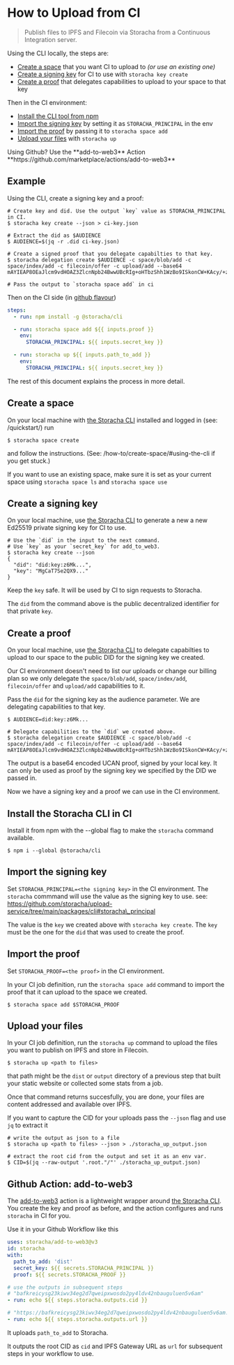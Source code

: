 
# How to Upload from CI

> Publish files to IPFS and Filecoin via Storacha from a Continuous Integration server.

Using the CLI locally, the steps are:

- [Create a space](#create-a-space) that you want CI to upload to _(or use an existing one)_
- [Create a signing key](#create-a-signing-key) for CI to use with `storacha key create`
- [Create a proof](#create-a-proof) that delegates capabilities to upload to your space to that key

Then in the CI environment:

- [Install the CLI tool from npm](#install-the-storacha-cli-in-ci)
- [Import the signing key](#import-the-signing-key) by setting it as `STORACHA_PRINCIPAL` in the env
- [Import the proof](#import-the-proof) by passing it to `storacha space add`
- [Upload your files](#upload-your-files) with `storacha up`

<Callout type='info'>
  Using Github? Use the **add-to-web3** Action **https://github.com/marketplace/actions/add-to-web3**
</Callout>

## Example

Using the CLI, create a signing key and a proof:

```shell
# Create key and did. Use the output `key` value as STORACHA_PRINCIPAL in CI.
$ storacha key create --json > ci-key.json

# Extract the did as $AUDIENCE
$ AUDIENCE=$(jq -r .did ci-key.json)

# Create a signed proof that you delegate capabilties to that key. 
$ storacha delegation create $AUDIENCE -c space/blob/add -c space/index/add -c filecoin/offer -c upload/add --base64
mAYIEAP8OEaJlcm9vdHOAZ3ZlcnNpb24BwwUBcRIg+oHTbzShh1WzBo9ISkonCW+KAcy/+zW8Zb...

# Pass the output to `storacha space add` in ci
```

Then on the CI side (in [github flavour](https://github.com/storacha/add-to-web3/blob/abc09576bd0f06e881b250012cc94c535b2d577f/action.yml#L42-L54))

```yaml
steps:
  - run: npm install -g @storacha/cli

  - run: storacha space add ${{ inputs.proof }}
    env:
      STORACHA_PRINCIPAL: ${{ inputs.secret_key }}

  - run: storacha up ${{ inputs.path_to_add }}
    env:
      STORACHA_PRINCIPAL: ${{ inputs.secret_key }}
```

The rest of this document explains the process in more detail.

## Create a space

On your local machine with [the Storacha CLI][] installed and logged in (see: /quickstart/) run

```shell
$ storacha space create
```

and follow the instructions. (See: /how-to/create-space/#using-the-cli if you get stuck.)

If you want to use an existing space, make sure it is set as your current space using `storacha space ls` and `storacha space use`

## Create a signing key

On your local machine, use [the Storacha CLI][] to generate a new a new Ed25519 private signing key for CI to use.

```shell
# Use the `did` in the input to the next command. 
# Use `key` as your `secret_key` for add_to_web3.
$ storacha key create --json
{
  "did": "did:key:z6Mk...",
  "key": "MgCaT7Se2QX9..."
}
```

Keep the `key` safe. It will be used by CI to sign requests to Storacha.

The `did` from the command above is the public decentralized identifier for that private `key`.

## Create a proof

On your local machine, use [the Storacha CLI][] to delegate capabilties to upload to our space to the public DID for the signing key we created.

Our CI environment doesn't need to list our uploads or change our billing plan so we only delegate the `space/blob/add`, `space/index/add`, `filecoin/offer` and `upload/add` capabilities to it.

Pass the `did` for the signing key as the audience parameter. We are delegating capabilities to that key.

```shell
$ AUDIENCE=did:key:z6Mk...

# Delegate capabilities to the `did` we created above.
$ storacha delegation create $AUDIENCE -c space/blob/add -c space/index/add -c filecoin/offer -c upload/add --base64
mAYIEAP8OEaJlcm9vdHOAZ3ZlcnNpb24BwwUBcRIg+oHTbzShh1WzBo9ISkonCW+KAcy/+zW8Zb...
```

The output is a base64 encoded UCAN proof, signed by your local key. It can only be used as proof by the signing key we specified by the DID we passed in.

Now we have a signing key and a proof we can use in the CI environment.

## Install the Storacha CLI in CI

Install it from npm with the --global flag to make the `storacha` command available.

```shell
$ npm i --global @storacha/cli
```

## Import the signing key

Set `STORACHA_PRINCIPAL=<the signing key>` in the CI environment. The `storacha` commmand will use the value as the signing key to use. see: https://github.com/storacha/upload-service/tree/main/packages/cli#storacha\_principal

The value is the `key` we created above with `storacha key create`. The `key` must be the one for the `did` that was used to create the proof.

## Import the proof

Set `STORACHA_PROOF=<the proof>` in the CI environment.

In your CI job definition, run the `storacha space add` command to import the proof that it can upload to the space we created.

```shell
$ storacha space add $STORACHA_PROOF
```

## Upload your files

In your CI job definition, run the `storacha up` command to upload the files you want to publish on IPFS and store in Filecoin.

```shell
$ storacha up <path to files>
```

that path might be the `dist` or `output` directory of a previous step that built your static website or collected some stats from a job.

Once that command returns succesfully, you are done, your files are content addressed and available over IPFS.

If you want to capture the CID for your uploads pass the `--json` flag and use `jq` to extract it

```shell
# write the output as json to a file
$ storacha up <path to files> --json > ./storacha_up_output.json

# extract the root cid from the output and set it as an env var.
$ CID=$(jq --raw-output '.root."/"' ./storacha_up_output.json)
```

## Github Action: add-to-web3

The [add-to-web3][] action is a lightweight wrapper around [the Storacha CLI][]. You create the key and proof as before, and the action configures and runs `storacha` in CI for you.

Use it in your Github Workflow like this

```yaml
uses: storacha/add-to-web3@v3
id: storacha
with:
  path_to_add: 'dist'
  secret_key: ${{ secrets.STORACHA_PRINCIPAL }}
  proof: ${{ secrets.STORACHA_PROOF }}

# use the outputs in subsequent steps
# "bafkreicysg23kiwv34eg2d7qweipxwosdo2py4ldv42nbauguluen5v6am"
- run: echo ${{ steps.storacha.outputs.cid }}

# "https://bafkreicysg23kiwv34eg2d7qweipxwosdo2py4ldv42nbauguluen5v6am.ipfs.storacha.link"
- run: echo ${{ steps.storacha.outputs.url }}
```

It uploads `path_to_add` to Storacha.

It outputs the root CID as `cid` and IPFS Gateway URL as `url` for subsequent steps in your workflow to use.

[the Storacha CLI]: https://github.com/storacha/upload-service/tree/main/packages/cli

[add-to-web3]: https://github.com/storacha/add-to-web3
